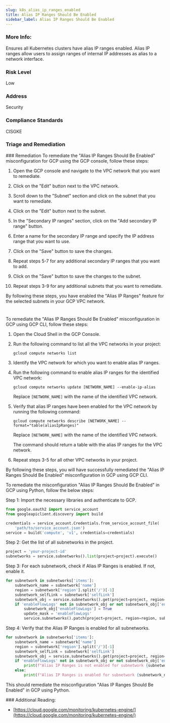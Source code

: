 ```yaml
---
slug: k8s_alias_ip_ranges_enabled
title: Alias IP Ranges Should Be Enabled
sidebar_label: Alias IP Ranges Should Be Enabled
---
```


### More Info:

Ensures all Kubernetes clusters have alias IP ranges enabled. Alias IP ranges allow users to assign ranges of internal IP addresses as alias to a network interface.

### Risk Level

Low

### Address

Security

### Compliance Standards

CISGKE


### Triage and Remediation
<Tabs>
<Tab title='Remediation'>
### Remediation

<AccordionGroup>
<Accordion title='Using Console' defaultOpen='true'>
To remediate the "Alias IP Ranges Should Be Enabled" misconfiguration for GCP using the GCP console, follow these steps:

1. Open the GCP console and navigate to the VPC network that you want to remediate.

2. Click on the "Edit" button next to the VPC network.

3. Scroll down to the "Subnet" section and click on the subnet that you want to remediate.

4. Click on the "Edit" button next to the subnet.

5. In the "Secondary IP ranges" section, click on the "Add secondary IP range" button.

6. Enter a name for the secondary IP range and specify the IP address range that you want to use.

7. Click on the "Save" button to save the changes.

8. Repeat steps 5-7 for any additional secondary IP ranges that you want to add.

9. Click on the "Save" button to save the changes to the subnet.

10. Repeat steps 3-9 for any additional subnets that you want to remediate.

By following these steps, you have enabled the "Alias IP Ranges" feature for the selected subnets in your GCP VPC network.

#
</Accordion>

<Accordion title='Using CLI'>
To remediate the "Alias IP Ranges Should Be Enabled" misconfiguration in GCP using GCP CLI, follow these steps:

1. Open the Cloud Shell in the GCP Console.

2. Run the following command to list all the VPC networks in your project:

   ```
   gcloud compute networks list
   ```

3. Identify the VPC network for which you want to enable alias IP ranges.

4. Run the following command to enable alias IP ranges for the identified VPC network:

   ```
   gcloud compute networks update [NETWORK_NAME] --enable-ip-alias
   ```

   Replace `[NETWORK_NAME]` with the name of the identified VPC network.

5. Verify that alias IP ranges have been enabled for the VPC network by running the following command:

   ```
   gcloud compute networks describe [NETWORK_NAME] --format="table(aliasIpRanges)"
   ```

   Replace `[NETWORK_NAME]` with the name of the identified VPC network.

   The command should return a table with the alias IP ranges for the VPC network.

6. Repeat steps 3-5 for all other VPC networks in your project.

By following these steps, you will have successfully remediated the "Alias IP Ranges Should Be Enabled" misconfiguration in GCP using GCP CLI.
</Accordion>

<Accordion title='Using Python'>
To remediate the misconfiguration "Alias IP Ranges Should Be Enabled" in GCP using Python, follow the below steps:

Step 1: Import the necessary libraries and authenticate to GCP.

```python
from google.oauth2 import service_account
from googleapiclient.discovery import build

credentials = service_account.Credentials.from_service_account_file(
    'path/to/service_account.json')
service = build('compute', 'v1', credentials=credentials)
```

Step 2: Get the list of all subnetworks in the project.

```python
project = 'your-project-id'
subnetworks = service.subnetworks().list(project=project).execute()
```

Step 3: For each subnetwork, check if Alias IP Ranges is enabled. If not, enable it.

```python
for subnetwork in subnetworks['items']:
    subnetwork_name = subnetwork['name']
    region = subnetwork['region'].split('/')[-1]
    subnetwork_selfLink = subnetwork['selfLink']
    subnetwork_obj = service.subnetworks().get(project=project, region=region, subnetwork=subnetwork_name).execute()
    if 'enableFlowLogs' not in subnetwork_obj or not subnetwork_obj['enableFlowLogs']:
        subnetwork_obj['enableFlowLogs'] = True
        update_mask = 'enableFlowLogs'
        service.subnetworks().patch(project=project, region=region, subnetwork=subnetwork_name, body=subnetwork_obj, updateMask=update_mask).execute()
```

Step 4: Verify that the Alias IP Ranges is enabled for all subnetworks.

```python
for subnetwork in subnetworks['items']:
    subnetwork_name = subnetwork['name']
    region = subnetwork['region'].split('/')[-1]
    subnetwork_selfLink = subnetwork['selfLink']
    subnetwork_obj = service.subnetworks().get(project=project, region=region, subnetwork=subnetwork_name).execute()
    if 'enableFlowLogs' not in subnetwork_obj or not subnetwork_obj['enableFlowLogs']:
        print(f"Alias IP Ranges is not enabled for subnetwork {subnetwork_name}")
    else:
        print(f"Alias IP Ranges is enabled for subnetwork {subnetwork_name}")
```

This should remediate the misconfiguration "Alias IP Ranges Should Be Enabled" in GCP using Python.
</Accordion>

</AccordionGroup>
</Tab>
</Tabs>
### Additional Reading:

- [https://cloud.google.com/monitoring/kubernetes-engine/](https://cloud.google.com/monitoring/kubernetes-engine/) 

